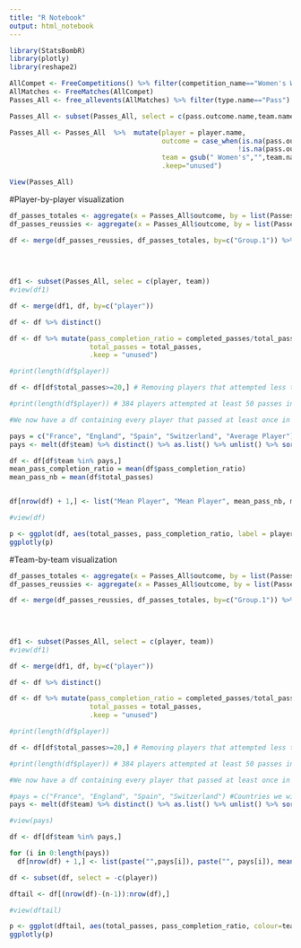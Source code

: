 ```yaml
---
title: "R Notebook"
output: html_notebook
---
```

```r
library(StatsBombR)
library(plotly)
library(reshape2)
```


```r
AllCompet <- FreeCompetitions() %>% filter(competition_name=="Women's World Cup" & season_name=="2023")
AllMatches <- FreeMatches(AllCompet)
Passes_All <- free_allevents(AllMatches) %>% filter(type.name=="Pass")
```


```r
Passes_All <- subset(Passes_All, select = c(pass.outcome.name,team.name, player.name))

Passes_All <- Passes_All  %>%  mutate(player = player.name,
                                      outcome = case_when(is.na(pass.outcome.name) ~ 1,
                                                         !is.na(pass.outcome.name) ~ 0),
                                      team = gsub(" Women's","",team.name),
                                      .keep="unused")

View(Passes_All)
```

#Player-by-player visualization

```r
df_passes_totales <- aggregate(x = Passes_All$outcome, by = list(Passes_All$player), FUN = length)
df_passes_reussies <- aggregate(x = Passes_All$outcome, by = list(Passes_All$player), FUN = sum)

df <- merge(df_passes_reussies, df_passes_totales, by=c("Group.1")) %>% mutate(player = Group.1,
                                                                               completed_passes = x.x,
                                                                               total_passes = x.y,
                                                                               .keep="unused")

df1 <- subset(Passes_All, selec = c(player, team))
#view(df1)

df <- merge(df1, df, by=c("player"))

df <- df %>% distinct()

df <- df %>% mutate(pass_completion_ratio = completed_passes/total_passes,
                    total_passes = total_passes,
                    .keep = "unused")

#print(length(df$player))

df <- df[df$total_passes>=20,] # Removing players that attempted less than 50 passes

#print(length(df$player)) # 384 players attempted at least 50 passes in the WC

#We now have a df containing every player that passed at least once in the World cup, associated with how many passes they attempted, and their ratio of successful passes

pays = c("France", "England", "Spain", "Switzerland", "Average Player") #Select teams we wish to observe
pays <- melt(df$team) %>% distinct() %>% as.list() %>% unlist() %>% sort() %>% as.list() #Select all teams

df <- df[df$team %in% pays,]
mean_pass_completion_ratio = mean(df$pass_completion_ratio)
mean_pass_nb = mean(df$total_passes)


df[nrow(df) + 1,] <- list("Mean Player", "Mean Player", mean_pass_nb, mean_pass_completion_ratio)

#view(df)

p <- ggplot(df, aes(total_passes, pass_completion_ratio, label = player, colour=team)) + geom_point()
ggplotly(p)
```

#Team-by-team visualization

```r
df_passes_totales <- aggregate(x = Passes_All$outcome, by = list(Passes_All$player), FUN = length)
df_passes_reussies <- aggregate(x = Passes_All$outcome, by = list(Passes_All$player), FUN = sum)

df <- merge(df_passes_reussies, df_passes_totales, by=c("Group.1")) %>% mutate(player = Group.1,
                                                                               completed_passes = x.x,
                                                                               total_passes = x.y,
                                                                               .keep="unused")

df1 <- subset(Passes_All, select = c(player, team))
#view(df1)

df <- merge(df1, df, by=c("player"))

df <- df %>% distinct()

df <- df %>% mutate(pass_completion_ratio = completed_passes/total_passes,
                    total_passes = total_passes,
                    .keep = "unused")

#print(length(df$player))

df <- df[df$total_passes>=20,] # Removing players that attempted less than 50 passes

#print(length(df$player)) # 384 players attempted at least 50 passes in the WC

#We now have a df containing every player that passed at least once in the World cup, associated with how many passes they attempted, and their ratio of successful passes

#pays = c("France", "England", "Spain", "Switzerland") #Countries we wish to observe
pays <- melt(df$team) %>% distinct() %>% as.list() %>% unlist() %>% sort() %>% as.list() #select all teams

#view(pays)

df <- df[df$team %in% pays,]

for (i in 0:length(pays))
  df[nrow(df) + 1,] <- list(paste("",pays[i]), paste("", pays[i]), mean(df$total_passes[df$team == pays[i]]), mean(df$pass_completion_ratio[df$team == pays[i]]))

df <- subset(df, select = -c(player))

dftail <- df[(nrow(df)-(n-1)):nrow(df),]

#view(dftail)

p <- ggplot(dftail, aes(total_passes, pass_completion_ratio, colour=team)) + geom_point()
ggplotly(p)
```
